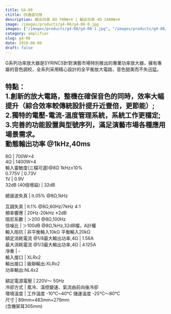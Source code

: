```yaml
---
title: G4.08
ctitle: 四通道功放
description: 輸出功率 8Ω 700W×4 | 輸出功率 4Ω 1400W×4
image: /images/products/g4-08/g4-08-0.jpg
images: ["/images/products/g4-08/g4-08-1.jpg", "/images/products/g4-08/g4-08-2.jpg"]
category: amplifier
slug: g4-08
date: 2018-06-09
draft: false
---
```


  
G系列功率放大器是SYRINCS針對演藝市場特別推出的專業功率放大器，擁有專屬的音色調校，全系列采用精心設計的全平衡放大電路，音色甜美而不失迅猛。  
  
特點：  
1.創新的放大電路，整機在確保音色的同時，效率大幅提升（綜合效率較傳統設計提升近壹倍，更節能）;  
2.獨特的電壓-電流-溫度管理系統，系統工作更穩定;  
3.完善的功能設置與型號序列，滿足演藝市場各種應用場景需求。  
動態輸出功率 @1kHz,40ms  
---  
8Ω  |  700W×4  
4Ω  |  1400W×4  
輸入靈敏度(三檔可選)@8Ω 1kHz±10%  
0.775V  |  0.73V   
1V  |  0.9V   
32dB (40倍增益)  |  32dB  
  
總諧波失真  |  lt.05% @8Ω,1kHz  
  
互調失真  |  lt.1% @8Ω,60Hz/7kHz 4:1   
頻率響應  |  20Hz-20kHz ±2dB   
阻尼系數  | ＞200 @8Ω,100Hz   
信噪比  | ＞100dB @8Ω,1kHz,32dB檔，A計權   
輸入阻抗  |  非平衡輸入10kΩ 平衡輸入20kΩ   
額定消耗電流 @1/8最大輸出功率,4Ω  |  1.56A   
最大消耗電流 @1/3最大輸出功率,4Ω  |  4.125A   
凈重  |  \-   
輸入接口  |  XLRx2   
輸出接口  |  級聯輸出:XLRx2  
功率輸出:NL4x2  
  
額定電源電壓  |  220V～ 50Hz   
冷卻方式  |  風冷、溫控變速、氣流由前向後冷卻   
環境溫度  |  工作溫度 -10℃~40℃ 儲運溫度 -25℃～80℃   
尺寸  |  89mm×483mm×279mm  
(含機架耳305mm)


